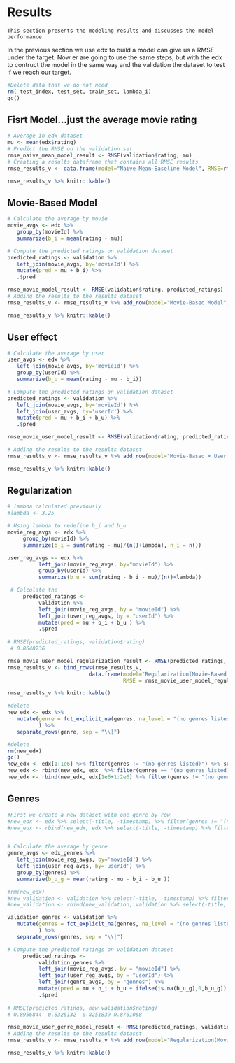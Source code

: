 # Results
    This section presents the modeling results and discusses the model performance


In the previous section we use edx to build a model can give us a RMSE under the target. Now er are going to use the same steps, but with the edx to contruct the model in the same way and the validation the dataset to test if we reach our target.




```r
#Delete data that we do not need
rm( test_index, test_set, train_set, lambda_i)
gc()
```
    


## Fisrt Model...just the average movie rating
```r
# Average in edx dataset
mu <- mean(edx$rating)
# Predict the RMSE on the validation set
rmse_naive_mean_model_result <- RMSE(validation$rating, mu)
# Creating a results dataframe that contains all RMSE results
rmse_results_v <- data.frame(model="Naive Mean-Baseline Model", RMSE=rmse_naive_mean_model_result)
```

```r
rmse_results_v %>% knitr::kable()
```

## Movie-Based Model
```r
# Calculate the average by movie
movie_avgs <- edx %>%
   group_by(movieId) %>%
   summarize(b_i = mean(rating - mu))

# Compute the predicted ratings on validation dataset
predicted_ratings <- validation %>%
   left_join(movie_avgs, by='movieId') %>%
   mutate(pred = mu + b_i) %>%
   .$pred
```


```r
rmse_movie_model_result <- RMSE(validation$rating, predicted_ratings)
# Adding the results to the results dataset
rmse_results_v <- rmse_results_v %>% add_row(model="Movie-Based Model", RMSE=rmse_movie_model_result)
```

```r
rmse_results_v %>% knitr::kable()
```

## User effect

```r
# Calculate the average by user
user_avgs <- edx %>%
   left_join(movie_avgs, by='movieId') %>%
   group_by(userId) %>%
   summarize(b_u = mean(rating - mu - b_i))

# Compute the predicted ratings on validation dataset
predicted_ratings <- validation %>%
   left_join(movie_avgs, by='movieId') %>%
   left_join(user_avgs, by='userId') %>%
   mutate(pred = mu + b_i + b_u) %>%
   .$pred
```


```r
rmse_movie_user_model_result <- RMSE(validation$rating, predicted_ratings)

# Adding the results to the results dataset
rmse_results_v <- rmse_results_v %>% add_row(model="Movie-Based + User Effects Model", RMSE=rmse_movie_user_model_result)
```


```r
rmse_results_v %>% knitr::kable()
```


## Regularization

```r
# lambda calculated previously
#lambda <- 3.25

# Using lambda to redefine b_i and b_u
movie_reg_avgs <- edx %>% 
     group_by(movieId) %>% 
     summarize(b_i = sum(rating - mu)/(n()+lambda), n_i = n()) 

user_reg_avgs <- edx %>% 
          left_join(movie_reg_avgs, by="movieId") %>%
          group_by(userId) %>%
          summarize(b_u = sum(rating - b_i - mu)/(n()+lambda))

 # Calculate the
     predicted_ratings <- 
          validation %>% 
          left_join(movie_reg_avgs, by = "movieId") %>%
          left_join(user_reg_avgs, by = "userId") %>%
          mutate(pred = mu + b_i + b_u ) %>%
          .$pred
     
# RMSE(predicted_ratings, validation$rating)
 # 0.8648736
```



```r
rmse_movie_user_model_regularization_result <- RMSE(predicted_ratings, validation$rating)
rmse_results_v <- bind_rows(rmse_results_v,
                          data.frame(model="Regularization(Movie-Based + User Effects Model)",  
                                     RMSE = rmse_movie_user_model_regularization_result ))
```

```r
rmse_results_v %>% knitr::kable()
```





```r
#delete
new_edx <- edx %>%
   mutate(genre = fct_explicit_na(genres, na_level = "(no genres listed)")
          ) %>%
   separate_rows(genre, sep = "\\|")
```


```r
#delete
rm(new_edx)
gc()
new_edx <- edx[1:1e6] %>% filter(genres != "(no genres listed)") %>% separate_rows(genres)
new_edx <- rbind(new_edx, edx  %>% filter(genres == "(no genres listed)"))
new_edx <- rbind(new_edx, edx[1e6+1:2e6] %>% filter(genres != "(no genres listed)") %>% separate_rows(genres))


```


## Genres

```r
#First we create a new dataset with one genre by row
#new_edx <- edx %>% select(-title, -timestamp) %>% filter(genres != "(no genres listed)") %>% separate_rows(genres)
#new_edx <- rbind(new_edx, edx %>% select(-title, -timestamp) %>% filter(genres == "(no genres listed)"))


# Calculate the average by genre
genre_avgs <- edx_genres %>% 
   left_join(movie_reg_avgs, by='movieId') %>%
   left_join(user_reg_avgs, by='userId') %>%
   group_by(genres) %>%
   summarize(b_u_g = mean(rating - mu - b_i - b_u ))

#rm(new_edx)
#new_validation <- validation %>% select(-title, -timestamp) %>% filter(genres != "(no genres listed)") %>% separate_rows(genres)
#new_validation <- rbind(new_validation, validation %>% select(-title, -timestamp) %>% filter(genres == "(no genres listed)"))

validation_genres <- validation %>% 
   mutate(genres = fct_explicit_na(genres, na_level = "(no genres listed)")
          ) %>%
   separate_rows(genres, sep = "\\|")

# Compute the predicted ratings on validation dataset
     predicted_ratings <- 
          validation_genres %>% 
          left_join(movie_reg_avgs, by = "movieId") %>%
          left_join(user_reg_avgs, by = "userId") %>%
          left_join(genre_avgs, by = "genres") %>%
          mutate(pred = mu + b_i + b_u + ifelse(is.na(b_u_g),0,b_u_g)) %>%
          .$pred
     
# RMSE(predicted_ratings, new_validation$rating)
# 0.8956844  0.8326132  0.8251839 0.8761068
```


```r
rmse_movie_user_genre_model_result <- RMSE(predicted_ratings, validation_genres$rating)
# Adding the results to the results dataset
rmse_results_v <- rmse_results_v %>% add_row(model="Regularization(Movie+User) + Genre Based Model", RMSE=rmse_movie_user_genre_model_result)
```



```r
rmse_results_v %>% knitr::kable()
```
